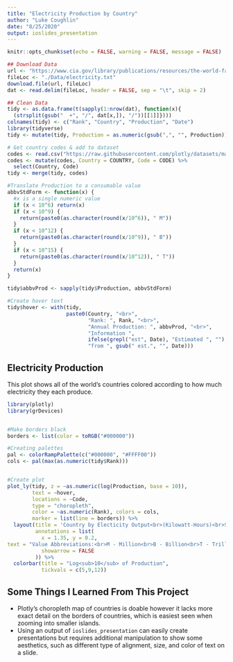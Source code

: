 ```yaml
---
title: "Electricity Production by Country"
author: "Luke Coughlin"
date: "8/25/2020"
output: ioslides_presentation
---
```


```r
knitr::opts_chunk$set(echo = FALSE, warning = FALSE, message = FALSE)
```


```r
## Download Data
url <- "https://www.cia.gov/library/publications/resources/the-world-factbook/fields/rawdata_252.txt"
fileLoc <- "./Data/electricity.txt"
download.file(url, fileLoc)
dat <- read.delim(fileLoc, header = FALSE, sep = "\t", skip = 2)
```

```r
## Clean Data
tidy <- as.data.frame(t(sapply(1:nrow(dat), function(x){
  (strsplit(gsub("  +", "/", dat[x,]), "/"))[[1]]})))
colnames(tidy) <- c("Rank", "Country", "Production", "Date")
library(tidyverse)
tidy <- mutate(tidy, Production = as.numeric(gsub(",", "", Production)))

# Get country codes & add to dataset
codes <- read.csv("https://raw.githubusercontent.com/plotly/datasets/master/2014_world_gdp_with_codes.csv")
codes <- mutate(codes, Country = COUNTRY, Code = CODE) %>%
  select(Country, Code)
tidy <- merge(tidy, codes)

#Translate Production to a consumable value
abbvStdForm <- function(x) {
  #x is a single numeric value
  if (x < 10^6) return(x)
  if (x < 10^9) {
    return(paste0(as.character(round(x/10^6)), " M"))
  }
  if (x < 10^12) {
    return(paste0(as.character(round(x/10^9)), " B"))
  }
  if (x < 10^15) {
    return(paste0(as.character(round(x/10^12)), " T"))
  }
  return(x)
}

tidy$abbvProd <- sapply(tidy$Production, abbvStdForm)

#Create hover text
tidy$hover <- with(tidy, 
                   paste0(Country, "<br>",
                          "Rank: ", Rank, "<br>",
                          "Annual Production: ", abbvProd, "<br>",
                          "Information ",
                          ifelse(grepl("est", Date), "Estimated ", ""), 
                          "from ", gsub(" est.", "", Date)))

```

## Electricity Production  
This plot shows all of the world's countries colored according to how much electricity they each produce.  
```r
library(plotly)
library(grDevices)


#Make borders black
borders <- list(color = toRGB("#000000"))

#Creating palettes
pal <- colorRampPalette(c("#000000", "#FFFF00"))
cols <- pal(max(as.numeric(tidy$Rank)))


#Create plot 
plot_ly(tidy, z = ~as.numeric(log(Production, base = 10)), 
        text = ~hover, 
        locations = ~Code,
        type = "choropleth",
        color = ~as.numeric(Rank), colors = cols, 
        marker = list(line = borders)) %>%
  layout(title = 'Country by Electicity Output<br>(Kilowatt-Hours)<br>Source: <a href ="https://www.cia.gov/library/publications/resources/the-world-factbook/fields/252rank.html">CIA World Factbook</a>',
         annotations = list(
           x = 1.35, y = 0.2, 
text = "Value Abbreviations:<br>M - Million<br>B - Billion<br>T - Trillion",
           showarrow = FALSE
         )) %>%
  colorbar(title = "Log<sub>10</sub> of Production",
           tickvals = c(5,9,12))
```


## Some Things I Learned From This Project  
* Plotly's choropleth map of countries is doable however it lacks more exact detail on the borders of countries, which is easiest seen when zooming into smaller islands.  
* Using an output of `ioslides_presentation` can easily create presentations but requires additional manipulation to show some aesthetics, such as different type of alignment, size, and color of text on a slide.  





